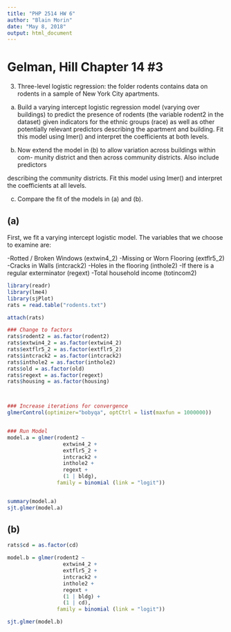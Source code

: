 ```yaml
---
title: "PHP 2514 HW 6"
author: "Blain Morin"
date: "May 8, 2018"
output: html_document
---
```


# Gelman, Hill Chapter 14 #3 

3. Three-level logistic regression: the folder rodents contains data on rodents in a
sample of New York City apartments.

(a) Build a varying intercept logistic regression model (varying over buildings) to
predict the presence of rodents (the variable rodent2 in the dataset) given
indicators for the ethnic groups (race) as well as other potentially relevant
predictors describing the apartment and building. Fit this model using lmer()
and interpret the coefficients at both levels.

(b) Now extend the model in (b) to allow variation across buildings within com-
munity district and then across community districts. Also include predictors

describing the community districts. Fit this model using lmer() and interpret
the coefficients at all levels.

(c) Compare the fit of the models in (a) and (b).


## (a)

First, we fit a varying intercept logistic model. The variables that we choose to examine are:

-Rotted / Broken Windows (extwin4_2)
-Missing or Worn Flooring (extflr5_2)
-Cracks in Walls (intcrack2)
-Holes in the flooring (inthole2)
-If there is a regular exterminator (regext)
-Total household income (totincom2)


```r

library(readr)
library(lme4)
library(sjPlot)
rats = read.table("rodents.txt")

attach(rats)

### Change to factors
rats$rodent2 = as.factor(rodent2)
rats$extwin4_2 = as.factor(extwin4_2)
rats$extflr5_2 = as.factor(extflr5_2)
rats$intcrack2 = as.factor(intcrack2)
rats$inthole2 = as.factor(inthole2)
rats$old = as.factor(old)
rats$regext = as.factor(regext)
rats$housing = as.factor(housing)



### Increase iterations for convergence
glmerControl(optimizer="bobyqa", optCtrl = list(maxfun = 1000000))


### Run Model
model.a = glmer(rodent2 ~ 
                  extwin4_2 +
                  extflr5_2 +
                  intcrack2 +
                  inthole2 +
                  regext +
                  (1 | bldg),
                family = binomial (link = "logit"))


summary(model.a)
sjt.glmer(model.a)


```


## (b)

```r

rats$cd = as.factor(cd)

model.b = glmer(rodent2 ~ 
                  extwin4_2 +
                  extflr5_2 +
                  intcrack2 +
                  inthole2 +
                  regext +
                  (1 | bldg) +
                  (1 | cd),
                family = binomial (link = "logit"))

sjt.glmer(model.b)
```